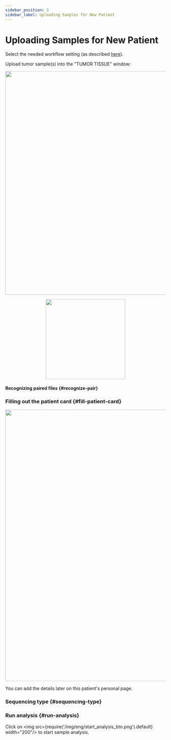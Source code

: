 ```yaml
---
sidebar_position: 3
sidebar_label: Uploading Samples for New Patient
---
```


# Uploading Samples for New Patient


<StartUpload />

Select the needed workflow setting (as described [here](/uploading-samples/tumor-only/to-preset)).

Upload tumor sample(s) into the "TUMOR TISSUE" window:

<p align="center">
<img src={require('/img/eng/up_TO.png').default} width="700"/>
</p>


<SeveralSamples sample_type="tumor" />

<p align="center">
<img src={require('/img/eng/upload_tumor_only.png').default} height="250"/>
</p>


<UploadFiles />

#### Recognizing paired files {#recognize-pair}


<RecognizePair />

### Filling out the patient card {#fill-patient-card}


<FillCard />

<p align="center">
<img src={require('/img/eng/3c-patient-page.png').default} width="850"/>
</p>

You can add the details later on this patient's personal page.

### Sequencing type {#sequencing-type}


<SequencingType set="set" />

### Run analysis {#run-analysis}

Click on <img src={require('/img/eng/start_analysis_btn.png').default} width="200"/> to start sample analysis.


<DangerUploading />
